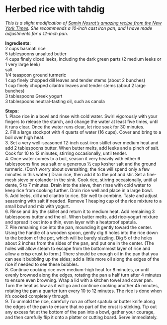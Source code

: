 # Herbed rice with tahdig {#tahdig .unnumbered}

*This is a slight modification of <a href="https://cooking.nytimes.com/recipes/1018646-sabzi-polo-herbed-rice-with-tahdig">Samin Nosrat's amazing recipe from the New York Times</a>.  She recommends a 10-inch cast iron pan, and I have made adjustments for a 12-inch pan.*

**Ingredients:**  
2 cups basmati rice  
5 tablespoons unsalted butter  
4 cups finely diced leeks, including the dark green parts (2 medium leeks or 1 very large leek)  
salt  
1/4 teaspoon ground turmeric  
1 cup finely chopped dill leaves and tender stems (about 2 bunches)  
1 cup finely chopped cilantro leaves and tender stems (about 2 large bunches)  
3 tablespoons Greek yogurt  
3 tablespoons neutral-tasting oil, such as canola  

**Steps:**  
1. Place rice in a bowl and rinse with cold water. Swirl vigorously with your fingers to release the starch, and change the water at least five times, until it runs clear. Once the water runs clear, let rice soak for 30 minutes.  
2. Fill a large stockpot with 4 quarts of water (16 cups). Cover and bring to a boil over high heat.  
3. Set a very well-seasoned 12-inch cast-iron skillet over medium heat and add 2 tablespoons butter. When butter melts, add leeks and a pinch of salt. Cook for 10 to 12 minutes, stirring occasionally, until tender.  
4. Once water comes to a boil, season it very heavily with either 6 tablespoons fine sea salt or a generous ½ cup kosher salt and the ground turmeric. (Don’t worry about oversalting; the rice will spend only a few minutes in this water.) Drain rice, then add it to the pot and stir. Set a fine-mesh sieve or colander in the sink. Cook rice, stirring occasionally, until al dente, 5 to 7 minutes. Drain into the sieve, then rinse with cold water to keep rice from cooking further. Drain rice well and place in a large bowl.  
5. Add leeks, dill and cilantro to rice. Stir well to combine. Taste and adjust seasoning with salt if needed. Remove 1 heaping cup of the rice mixture to a small bowl and mix with yogurt.  
6. Rinse and dry the skillet and return it to medium heat. Add remaining 3 tablespoons butter and the oil. When butter melts, add rice-yogurt mixture and spread it out into a thin, even layer with a heatproof spatula.  
7. Pile remaining rice into the pan, mounding it gently toward the center. Using the handle of a wooden spoon, gently dig 6 holes into the rice down to the bottom of the pot, which will be barely sizzling. Dig 5 of the holes about 2 inches from the sides of the pan, and put one in the center. (The holes will allow steam to escape from the bottommost layer of rice and allow a crisp crust to form.) There should be enough oil in the pan that you can see it bubbling up the sides; add a little more oil along the edges of the rice if needed to see these bubbles.  
8. Continue cooking rice over medium-high heat for 8 minutes, or until evenly browned along the edges, rotating the pan a half turn after 4 minutes to ensure even browning. Wrap a lid with a kitchen towel and cover pan. Turn the heat as low as it will go and continue cooking another 45 minutes, rotating the pan a quarter turn every 10 to 12 minutes. The rice is done when it’s cooked completely through.  
9. To unmold the rice, carefully run an offset spatula or butter knife along the edges of the pan to ensure that no part of the crust is sticking. Tip out any excess fat at the bottom of the pan into a bowl, gather your courage, and then carefully flip it onto a platter or cutting board. Serve immediately.  
